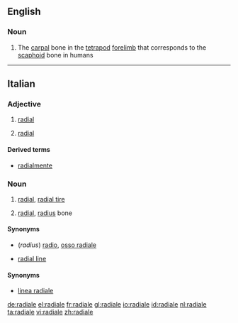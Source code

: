 ==English==

===Noun===
{{en-noun|radialia}}

# The [[carpal]] bone in the [[tetrapod]] [[forelimb]] that corresponds to the [[scaphoid]] bone in humans

----

==Italian==

===Adjective===
{{it-adj|radial|e|i}}

# {{label|it|biology|geometry|physics}} [[radial]]
# {{label|it|skeleton}} [[radial]]

====Derived terms====
* [[radialmente]]

===Noun===
{{it-noun|m}}

# [[radial]], [[radial tire]]
# {{label|it|skeleton}} [[radial]], [[radius]] bone

====Synonyms====
* (''radius'') [[radio#Italian|radio]], [[osso radiale]]

{{it-noun|f}}

* {{label|it|geometry}} [[radial line]]

====Synonyms====
* [[linea radiale]]

[[de:radiale]]
[[el:radiale]]
[[fr:radiale]]
[[gl:radiale]]
[[io:radiale]]
[[id:radiale]]
[[nl:radiale]]
[[ta:radiale]]
[[vi:radiale]]
[[zh:radiale]]
